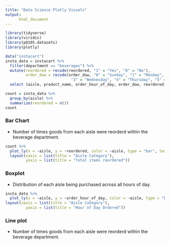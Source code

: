 ```yaml
---
title: "Data Science Plotly Visuals"
output:
      html_document
---
```


```r
library(tidyverse)
library(viridis)
library(p8105.datasets)
library(plotly)
```

```r
data("instacart")
insta_data = instacart %>%
  filter(department == "beverages") %>%
  mutate(reordered = recode(reordered, "1" = "Yes", "0" = "No"), 
         order_dow = recode(order_dow, "0" = "Sunday", "1" = "Monday", "2" = "Tuesday", 
                             "3" = "Wednesday", "4" = "Thursday", "5" = "Friday", "6" = "Saturday")) %>%
  select (aisle, product_name, order_hour_of_day, order_dow, reordered) 
```

```r
count = insta_data %>% 
  group_by(aisle) %>%
  summarize(reordered = n())
count
```

### Bar Chart 
* Number of times goods from each aisle were reorderd within the beverage department. 
```r
count %>%
  plot_ly(x = ~aisle, y = ~reordered, color = ~aisle, type = "bar", text = ~aisle) %>%
  layout(xaxis = list(title = "Aisle Category"),
         yaxis = list(title = "Total items reordered"))
```

### Boxplot
* Distribution of each aisle being purchased across all hours of day.  
```r
insta_data %>%
  plot_ly(x = ~aisle, y = ~order_hour_of_day, color = ~aisle, type = "box") %>%
layout(xaxis = list(title = "Aisle Category"),
         yaxis = list(title = "Hour of Day Ordered"))
```

### Line plot
* Number of times goods from each aisle were reorderd within the beverage department. 
